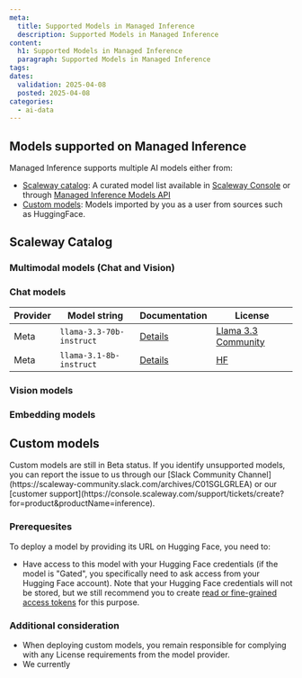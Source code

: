 ```yaml
---
meta:
  title: Supported Models in Managed Inference
  description: Supported Models in Managed Inference
content:
  h1: Supported Models in Managed Inference
  paragraph: Supported Models in Managed Inference
tags:
dates:
  validation: 2025-04-08
  posted: 2025-04-08
categories:
  - ai-data
---
```


## Models supported on Managed Inference

Managed Inference supports multiple AI models either from:
- [Scaleway catalog]((#scaleway-catalog)): A curated model list available in [Scaleway Console](https://console.scaleway.com/inference/deployments/) or through [Managed Inference Models API](https://www.scaleway.com/en/developers/api/inference/#path-models-list-models)
- [Custom models](#custom-models): Models imported by you as a user from sources such as HuggingFace.

## Scaleway Catalog

### Multimodal models (Chat and Vision)

### Chat models

| Provider | Model string | Documentation | License |
|-----------------|-----------------|-----------------|-----------------|
| Meta        | `llama-3.3-70b-instruct`  | [Details](https://www.scaleway.com/en/docs/managed-inference/reference-content/llama-3.3-70b-instruct/) | [Llama 3.3 Community](https://www.llama.com/llama3_3/license/) |
| Meta        | `llama-3.1-8b-instruct`  | [Details](https://www.scaleway.com/en/docs/managed-inference/reference-content/llama-3.1-8b-instruct/) | [HF](https://huggingface.co/meta-llama/Llama-3.1-8B-Instruct) |

### Vision models

### Embedding models

## Custom models

<Message type="note">
  Custom models are still in Beta status. If you identify unsupported models, you can report the issue to us through our [Slack Community Channel](https://scaleway-community.slack.com/archives/C01SGLGRLEA) or our [customer support](https://console.scaleway.com/support/tickets/create?for=product&productName=inference).
</Message>

### Prerequesites

To deploy a model by providing its URL on Hugging Face, you need to:
- Have access to this model with your Hugging Face credentials (if the model is "Gated", you specifically need to ask access from your Hugging Face account). Note that your Hugging Face credentials will not be stored, but we still recommend you to create [read or fine-grained access tokens](https://huggingface.co/docs/hub/security-tokens) for this purpose. 

### Additional consideration

- When deploying custom models, you remain responsible for complying with any License requirements from the model provider.
- We currently 

